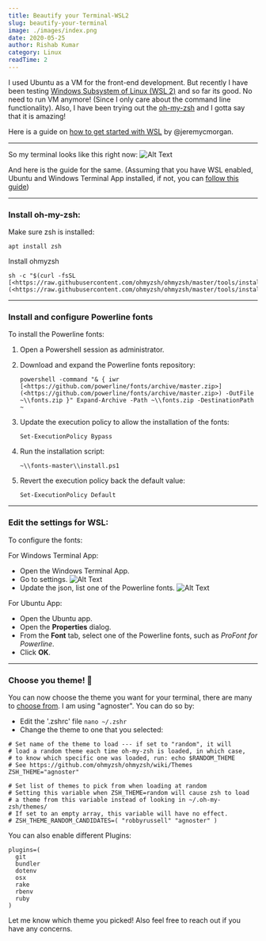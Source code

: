```yaml
---
title: Beautify your Terminal-WSL2
slug: beautify-your-terminal
image: ./images/index.png
date: 2020-05-25
author: Rishab Kumar
category: Linux
readTime: 2
---
```


I used Ubuntu as a VM for the front-end development. But recently I have been testing [Windows Subsystem of Linux (WSL 2)](https://devblogs.microsoft.com/commandline/wsl-2-is-now-available-in-windows-insiders/) and so far its good.
No need to run VM anymore! (Since I only care about the command line functionality).
Also, I have been trying out the [oh-my-zsh](https://github.com/ohmyzsh/ohmyzsh) and I gotta say that it is amazing!

Here is a guide on [how to get started with WSL](https://dev.to/pluralsight/getting-started-with-wsl-1abp) by @jeremycmorgan.
 
-------------------------------
So my terminal looks like this right now:
![Alt Text](https://dev-to-uploads.s3.amazonaws.com/i/724h6x5po0rgdjj1orqi.png)

And here is the guide for the same. (Assuming that you have WSL enabled, Ubuntu and Windows Terminal App installed, if not, you can [follow this guide](https://dev.to/pluralsight/getting-started-with-wsl-1abp))

-------------------------------
### Install oh-my-zsh:

Make sure zsh is installed:

```
apt install zsh

```
Install ohmyzsh

```
sh -c "$(curl -fsSL [<https://raw.githubusercontent.com/ohmyzsh/ohmyzsh/master/tools/install.sh>](<https://raw.githubusercontent.com/ohmyzsh/ohmyzsh/master/tools/install.sh>))"

```
-----------------------------------------

### Install and configure Powerline fonts

To install the Powerline fonts:

1.  Open a Powershell session as administrator.

2.  Download and expand the Powerline fonts repository:

    `powershell -command "& { iwr [<https://github.com/powerline/fonts/archive/master.zip>](<https://github.com/powerline/fonts/archive/master.zip>) -OutFile ~\\fonts.zip }" Expand-Archive -Path ~\\fonts.zip -DestinationPath ~`

3.  Update the execution policy to allow the installation of the fonts:

    `Set-ExecutionPolicy Bypass`

4.  Run the installation script:

    `~\\fonts-master\\install.ps1`

5.  Revert the execution policy back the default value:

    `Set-ExecutionPolicy Default`

--------------------------
### Edit the settings for WSL:


To configure the fonts:

For Windows Terminal App:
- Open the Windows Terminal App.
- Go to settings.
![Alt Text](https://dev-to-uploads.s3.amazonaws.com/i/6uimsg314p7hlewldasy.png)
- Update the json, list one of the Powerline fonts.
![Alt Text](https://dev-to-uploads.s3.amazonaws.com/i/dh2hjdykwgdvxe7157kz.png)

For Ubuntu App:
- Open the Ubuntu app.
- Open the **Properties** dialog.
- From the **Font** tab, select one of the Powerline fonts, such as *ProFont for Powerline*.
- Click **OK**.

-------------------------
### Choose you theme! 🎨

You can now choose the theme you want for your terminal, there are many to [choose from](https://github.com/ohmyzsh/ohmyzsh/wiki/Themes). I am using "agnoster".
You can do so by: 
- Edit the '.zshrc' file
` nano ~/.zshr `
- Change the theme to one that you selected:
```
# Set name of the theme to load --- if set to "random", it will
# load a random theme each time oh-my-zsh is loaded, in which case,
# to know which specific one was loaded, run: echo $RANDOM_THEME
# See https://github.com/ohmyzsh/ohmyzsh/wiki/Themes
ZSH_THEME="agnoster"

# Set list of themes to pick from when loading at random
# Setting this variable when ZSH_THEME=random will cause zsh to load
# a theme from this variable instead of looking in ~/.oh-my-zsh/themes/
# If set to an empty array, this variable will have no effect.
# ZSH_THEME_RANDOM_CANDIDATES=( "robbyrussell" "agnoster" )
```

You can also enable different Plugins:
```
plugins=(
  git
  bundler
  dotenv
  osx
  rake
  rbenv
  ruby
)
```
Let me know which theme you picked! Also feel free to reach out if you have any concerns.
